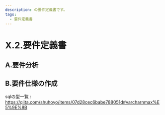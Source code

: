 ```yaml
---
description: の要件定義書です。
tags:
  - 要件定義書
---
```


# X.2.要件定義書

## A.要件分析

## B.要件仕様の作成

sqlの型一覧 : https://qiita.com/shuhoyo/items/07d28cec6babe788051d#varcharnmax%E5%9E%8B
